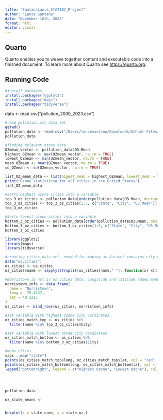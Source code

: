 ```yaml
---
title: "SantanaLance_STAT107_Project"
author: "Lance Santana"
date: "November 16th, 2024"
format: html
editor: visual
---
```


## Quarto

Quarto enables you to weave together content and executable code into a finished document. To learn more about Quarto see <https://quarto.org>.

## Running Code

```r
#install packages
install.packages("ggplot2")
install.packages("maps")
install.packages("tidyverse")
```

data \<- read.csv("pollution_2000_2023.csv")

```r
#read pollution.csv data set
getwd()
pollution_data <- read.csv("/Users/lancesantana/Downloads/School Files/Active Files/STAT_107 Files/STAT_107_Git_Files/Stats107_Project/pollution_2000_2023.csv")
pollution_data
```

```r
#finding relevant ozone data
OZmean_vector <- pollution_data$O3.Mean
highest_OZmean <- max(OZmean_vector, na.rm = TRUE)
lowest_OZmean <- min(OZmean_vector, na.rm = TRUE)
mean_OZmean <- mean(OZmean_vector, na.rm = TRUE)
sd_OZmean <- sd(OZmean_vector, na.rm = TRUE)

list_OZ_mean_data <- list(higest_mean = highest_OZmean, lowest_mean = lowest_OZmean, mean_mean = mean_OZmean, sd = sd_OZmean)
print("Ozone statisticsa for all cities in the United States")
list_OZ_mean_data
```

```r
#Sorts highest ozone cities into a variable
top_3_oz_cities <- pollution_data[order(pollution_data$O3.Mean, decreasing = TRUE),]
top_3_oz_cities <- top_3_oz_cities[1:3, c("State", "City", "O3.Mean")]
top_3_oz_cities

#Sorts lowest ozone cities into a variable
bottom_3_oz_cities <- pollution_data[order(pollution_data$O3.Mean, decreasing = FALSE),]
bottom_3_oz_cities <- bottom_3_oz_cities[1:3, c("State", "City", "O3.Mean")]
bottom_3_oz_cities
```

```r
library(ggplot2)
library(maps)
library(tidyverse)

#creating cities data set, needed for maping as dataset contains city cordinates
data("us.cities")
us_cities <- us.cities
us_cities$name <- sapply(strsplit(us_cities$name," "), function(x) x[1])

#Norristown is not in us.cities data. Longitude and latitude added manually
norristown_info <- data.frame(
  name = "Norristown",
  long = -75.3437,
  lat = 40.1215 
)
us_cities <- bind_rows(us_cities, norristown_info)

#set variable with highest ozone city cordinates
oz_cities_match_top <- us_cities %>%
  filter(name %in% top_3_oz_cities$City)

#set variable with lowest ozone city cordinates
oz_cities_match_bottom <- us_cities %>%
  filter(name %in% bottom_3_oz_cities$City)

#maps cities 
maps ::map("state")
points(oz_cities_match_top$long, oz_cities_match_top$lat, col = "red", pch = 7)
points(oz_cities_match_bottom$long, oz_cities_match_bottom$lat, col = "blue", pch = 7)
legend("bottomright", legend = c("Highest Ozone", "Lowest Ozone"), col = c("red", "blue"), pch = c(7, 7), title = "Legend")

  



```

```r
pollution_data

oz_state_means <-


boxplot(x = state_name, y = state_oz,)
```
